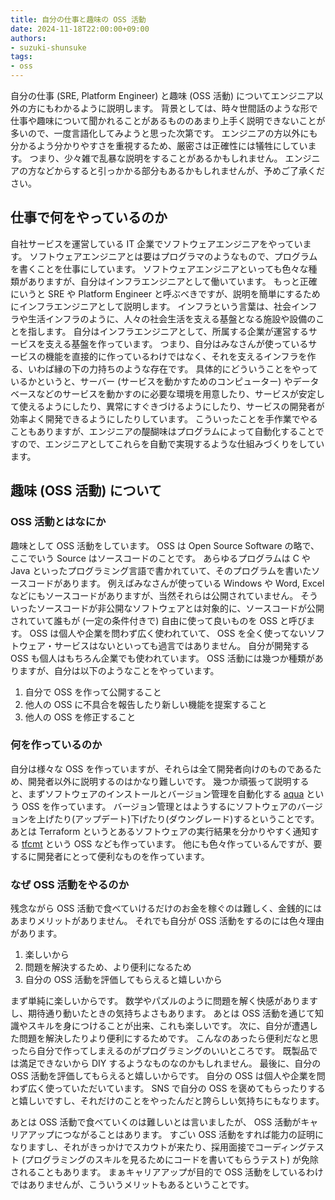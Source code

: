 ```yaml
---
title: 自分の仕事と趣味の OSS 活動
date: 2024-11-18T22:00:00+09:00
authors:
- suzuki-shunsuke
tags:
- oss
---
```



自分の仕事 (SRE, Platform Engineer) と趣味 (OSS 活動) についてエンジニア以外の方にもわかるように説明します。
背景としては、時々世間話のような形で仕事や趣味について聞かれることがあるもののあまり上手く説明できないことが多いので、一度言語化してみようと思った次第です。
エンジニアの方以外にも分かるよう分かりやすさを重視するため、厳密さは正確性には犠牲にしています。
つまり、少々雑で乱暴な説明をすることがあるかもしれません。
エンジニアの方などからすると引っかかる部分もあるかもしれませんが、予めご了承ください。

## 仕事で何をやっているのか

自社サービスを運営している IT 企業でソフトウェアエンジニアをやっています。
ソフトウェアエンジニアとは要はプログラマのようなもので、プログラムを書くことを仕事にしています。
ソフトウェアエンジニアといっても色々な種類がありますが、自分はインフラエンジニアとして働いています。
もっと正確にいうと SRE や Platform Engineer と呼ぶべきですが、説明を簡単にするためにインフラエンジニアとして説明します。
インフラという言葉は、社会インフラや生活インフラのように、人々の社会生活を支える基盤となる施設や設備のことを指します。
自分はインフラエンジニアとして、所属する企業が運営するサービスを支える基盤を作っています。
つまり、自分はみなさんが使っているサービスの機能を直接的に作っているわけではなく、それを支えるインフラを作る、いわば縁の下の力持ちのような存在です。
具体的にどういうことをやっているかというと、サーバー (サービスを動かすためのコンピューター) やデータベースなどのサービスを動かすのに必要な環境を用意したり、サービスが安定して使えるようにしたり、異常にすぐきづけるようにしたり、サービスの開発者が効率よく開発できるようにしたりしています。
こういったことを手作業でやることもありますが、エンジニアの醍醐味はプログラムによって自動化することですので、エンジニアとしてこれらを自動で実現するような仕組みづくりをしています。

## 趣味 (OSS 活動) について

### OSS 活動とはなにか

趣味として OSS 活動をしています。
OSS は Open Source Software の略で、ここでいう Source はソースコードのことです。
あらゆるプログラムは C や Java といったプログラミング言語で書かれていて、そのプログラムを書いたソースコードがあります。
例えばみなさんが使っている Windows や Word, Excel などにもソースコードがありますが、当然それらは公開されていません。
そういったソースコードが非公開なソフトウェアとは対象的に、ソースコードが公開されていて誰もが (一定の条件付きで) 自由に使って良いものを OSS と呼びます。
OSS は個人や企業を問わず広く使われていて、 OSS を全く使ってないソフトウェア・サービスはないといっても過言ではありません。
自分が開発する OSS も個人はもちろん企業でも使われています。
OSS 活動には幾つか種類がありますが、自分は以下のようなことをやっています。

1. 自分で OSS を作って公開すること
1. 他人の OSS に不具合を報告したり新しい機能を提案すること
1. 他人の OSS を修正すること

### 何を作っているのか

自分は様々な OSS を作っていますが、それらは全て開発者向けのものであるため、開発者以外に説明するのはかなり難しいです。
幾つか頑張って説明すると、まずソフトウェアのインストールとバージョン管理を自動化する [aqua](https://aquaproj.github.io/) という OSS を作っています。
バージョン管理とはようするにソフトウェアのバージョンを上げたり(アップデート)下げたり(ダウングレード)するということです。
あとは Terraform というとあるソフトウェアの実行結果を分かりやすく通知する [tfcmt](https://github.com/suzuki-shunsuke/tfcmt) という OSS なども作っています。
他にも色々作っているんですが、要するに開発者にとって便利なものを作っています。

### なぜ OSS 活動をやるのか

残念ながら OSS 活動で食べていけるだけのお金を稼ぐのは難しく、金銭的にはあまりメリットがありません。
それでも自分が OSS 活動をするのには色々理由があります。

1. 楽しいから
1. 問題を解決するため、より便利になるため
1. 自分の OSS 活動を評価してもらえると嬉しいから

まず単純に楽しいからです。
数学やパズルのように問題を解く快感がありますし、期待通り動いたときの気持ちよさもあります。
あとは OSS 活動を通じて知識やスキルを身につけることが出来、これも楽しいです。
次に、自分が遭遇した問題を解決したりより便利にするためです。
こんなのあったら便利だなと思ったら自分で作ってしまえるのがプログラミングのいいところです。
既製品では満足できないから DIY するようなものなのかもしれません。
最後に、自分の OSS 活動を評価してもらえると嬉しいからです。
自分の OSS は個人や企業を問わず広く使っていただいています。
SNS で自分の OSS を褒めてもらったりすると嬉しいですし、それだけのことをやったんだと誇らしい気持ちにもなります。

あとは OSS 活動で食べていくのは難しいとは言いましたが、 OSS 活動がキャリアアップにつながることはあります。
すごい OSS 活動をすれば能力の証明になりますし、それがきっかけでスカウトが来たり、採用面接でコーディングテスト (プログラミングのスキルを見るためにコードを書いてもらうテスト) が免除されることもあります。
まぁキャリアアップが目的で OSS 活動をしているわけではありませんが、こういうメリットもあるということです。
